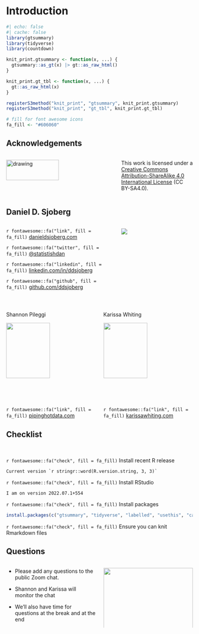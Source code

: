 # Introduction

```r
#| echo: false
#| cache: false
library(gtsummary)
library(tidyverse)
library(countdown)

knit_print.gtsummary <- function(x, ...) {
  gtsummary::as_gt(x) |> gt::as_raw_html()
}

knit_print.gt_tbl <- function(x, ...) {
  gt::as_raw_html(x)
}

registerS3method("knit_print", "gtsummary", knit_print.gtsummary)
registerS3method("knit_print", "gt_tbl", knit_print.gt_tbl)

# fill for font awesome icons
fa_fill <- "#606060"
```

## Acknowledgements

::: {.columns .v-center-container}
::: {.column width="60%"}
<img src="images/r-med-logo-pride.png" alt="drawing" width="70%"/>
:::

::: {.column width="40%"}
This work is licensed under a [Creative Commons Attribution-ShareAlike 4.0 International License](https://creativecommons.org/licenses/by-sa/4.0/) (CC BY-SA4.0).
:::
:::

## Daniel D. Sjoberg

::: {.columns .v-center-container}
::: {.column width="60%"}
`r fontawesome::fa("link", fill = fa_fill)` [danieldsjoberg.com](https://www.danieldsjoberg.com/)

`r fontawesome::fa("twitter", fill = fa_fill)` [\@statistishdan](https://twitter.com/statistishdan)

`r fontawesome::fa("linkedin", fill = fa_fill)` [linkedin.com/in/ddsjoberg](https://www.linkedin.com/in/ddsjoberg/)

`r fontawesome::fa("github", fill = fa_fill)` [github.com/ddsjoberg](https://github.com/ddsjoberg/)
:::

::: {.column width="40%"}
![](images/dan-fire-island-circle.png)
:::
:::

##

::: {.columns .v-center-container}
::: {.column width="50%"}
Shannon Pileggi

![](images/shannon-pileggi-circle.png){width=70%}

`r fontawesome::fa("link", fill = fa_fill)` [pipinghotdata.com](https://www.pipinghotdata.com/)

`r fontawesome::fa("twitter", fill = fa_fill)` [\@pipinghotdata](https://twitter.com/pipinghotdata)

`r fontawesome::fa("linkedin", fill = fa_fill)` [linkedin.com/in/shannon-m-pileggi](https://www.linkedin.com/in/shannon-m-pileggi/)

`r fontawesome::fa("github", fill = fa_fill)` [github.com/shannonpileggi](https://github.com/shannonpileggi/)
:::

:::{.column width="50%"}
Karissa Whiting

![](images/karissa-whiting-circle.png){width=70%}

`r fontawesome::fa("link", fill = fa_fill)` [karissawhiting.com](https://www.karissawhiting.com/)

`r fontawesome::fa("twitter", fill = fa_fill)` [\@karissawhiting](https://twitter.com/karissawhiting)

`r fontawesome::fa("linkedin", fill = fa_fill)` [linkedin.com/in/karissa-whiting-48877a52](https://www.linkedin.com/in/karissa-whiting-48877a52/)

`r fontawesome::fa("github", fill = fa_fill)` [github.com/karissawhiting](https://github.com/karissawhiting/)
:::

:::

## Checklist

<br>

`r fontawesome::fa("check", fill = fa_fill)` Install recent R release

    Current version `r stringr::word(R.version.string, 3, 3)`

`r fontawesome::fa("check", fill = fa_fill)` Install RStudio

    I am on version 2022.07.1+554 

`r fontawesome::fa("check", fill = fa_fill)` Install packages

``` r
install.packages(c("gtsummary", "tidyverse", "labelled", "usethis", "causaldata", "fs", "skimr", "car", "emmeans"))
```

`r fontawesome::fa("check", fill = fa_fill)` Ensure you can knit Rmarkdown files

## Questions

::: {.columns .v-center-container}
::: {.column width="50%"}
- Please add any questions to the public Zoom chat.

- Shannon and Karissa will monitor the chat

- We'll also have time for questions at the break and at the end

:::
::: {.column width="50%"}
![](images/questions.jpg){width=100%}
:::
:::

